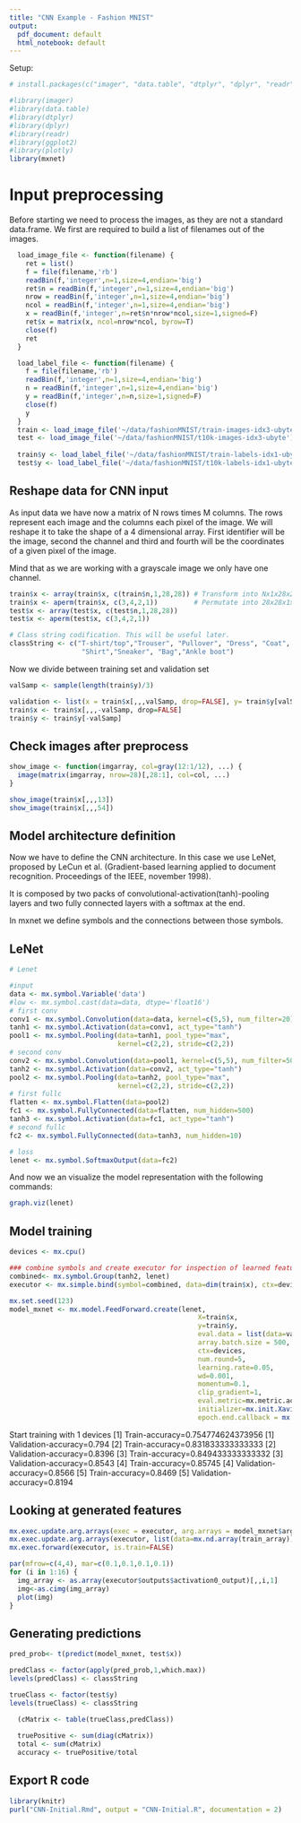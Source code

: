 ```yaml
---
title: "CNN Example - Fashion MNIST"
output:
  pdf_document: default
  html_notebook: default
---
```


Setup:

```r
# install.packages(c("imager", "data.table", "dtplyr", "dplyr", "readr", "ggplot2", "plotly"))
```




```r
#library(imager)
#library(data.table)
#library(dtplyr)
#library(dplyr)
#library(readr)
#library(ggplot2)
#library(plotly)
library(mxnet)
```
Input preprocessing
===================

Before starting we need to process the images, as they are not a standard 
data.frame. We first are required to build a list of filenames out of the images.


```r
  load_image_file <- function(filename) {
    ret = list()
    f = file(filename,'rb')
    readBin(f,'integer',n=1,size=4,endian='big')
    ret$n = readBin(f,'integer',n=1,size=4,endian='big')
    nrow = readBin(f,'integer',n=1,size=4,endian='big')
    ncol = readBin(f,'integer',n=1,size=4,endian='big')
    x = readBin(f,'integer',n=ret$n*nrow*ncol,size=1,signed=F)
    ret$x = matrix(x, ncol=nrow*ncol, byrow=T)
    close(f)
    ret
  }

  load_label_file <- function(filename) {
    f = file(filename,'rb')
    readBin(f,'integer',n=1,size=4,endian='big')
    n = readBin(f,'integer',n=1,size=4,endian='big')
    y = readBin(f,'integer',n=n,size=1,signed=F)
    close(f)
    y
  }
  train <- load_image_file('~/data/fashionMNIST/train-images-idx3-ubyte')
  test <- load_image_file('~/data/fashionMNIST/t10k-images-idx3-ubyte')
  
  train$y <- load_label_file('~/data/fashionMNIST/train-labels-idx1-ubyte')
  test$y <- load_label_file('~/data/fashionMNIST/t10k-labels-idx1-ubyte') 
```

Reshape data for CNN input
--------------------------

As input data we have now a matrix of N rows times M columns. The rows represent
each image and the columns each pixel of the image. We will reshape it to take
the shape of a 4 dimensional array. First identifier will be the image, second 
the channel and third and fourth will be the coordinates of a given pixel of the
image.

Mind that as we are working with a grayscale image we only have one channel.

```r
train$x <- array(train$x, c(train$n,1,28,28)) # Transform into Nx1x28x28 array
train$x <- aperm(train$x, c(3,4,2,1))         # Permutate into 28x28x1xN array
test$x <- array(test$x, c(test$n,1,28,28))
test$x <- aperm(test$x, c(3,4,2,1))

# Class string codification. This will be useful later.
classString <- c("T-shirt/top","Trouser", "Pullover", "Dress", "Coat", "Sandal",
                  "Shirt","Sneaker", "Bag","Ankle boot")
```

Now we divide between training set and validation set
```r
valSamp <- sample(length(train$y)/3)

validation <- list(x = train$x[,,,valSamp, drop=FALSE], y= train$y[valSamp]) # drop=FALSE forbids R to drop dimensions with length 1
train$x <- train$x[,,,-valSamp, drop=FALSE]
train$y <- train$y[-valSamp]
```


Check images after preprocess
-----------------------------
```r
show_image <- function(imgarray, col=gray(12:1/12), ...) {
  image(matrix(imgarray, nrow=28)[,28:1], col=col, ...)
}

show_image(train$x[,,,13])
show_image(train$x[,,,54])

```

Model architecture definition
-----------------------------

Now we have to define the CNN architecture. In this case we use LeNet, proposed
by LeCun et al. (Gradient-based learning applied to document recognition. 
Proceedings of the IEEE, november 1998). 

It is composed by two packs of convolutional-activation(tanh)-pooling layers and
two fully connected layers with a softmax at the end.

In mxnet we define symbols and the connections between those symbols.

LeNet
-----

```r
# Lenet

#input
data <- mx.symbol.Variable('data')
#low <- mx.symbol.cast(data=data, dtype='float16')
# first conv
conv1 <- mx.symbol.Convolution(data=data, kernel=c(5,5), num_filter=20)
tanh1 <- mx.symbol.Activation(data=conv1, act_type="tanh")
pool1 <- mx.symbol.Pooling(data=tanh1, pool_type="max",
                           kernel=c(2,2), stride=c(2,2))
# second conv
conv2 <- mx.symbol.Convolution(data=pool1, kernel=c(5,5), num_filter=50)
tanh2 <- mx.symbol.Activation(data=conv2, act_type="tanh")
pool2 <- mx.symbol.Pooling(data=tanh2, pool_type="max",
                           kernel=c(2,2), stride=c(2,2))
# first fullc
flatten <- mx.symbol.Flatten(data=pool2)
fc1 <- mx.symbol.FullyConnected(data=flatten, num_hidden=500)
tanh3 <- mx.symbol.Activation(data=fc1, act_type="tanh")
# second fullc
fc2 <- mx.symbol.FullyConnected(data=tanh3, num_hidden=10)

# loss
lenet <- mx.symbol.SoftmaxOutput(data=fc2)
```


And now we an visualize the model representation with the following commands:
```r
graph.viz(lenet)
```


Model training
--------------

```r
devices <- mx.cpu()

### combine symbols and create executor for inspection of learned features
combined<- mx.symbol.Group(tanh2, lenet)
executor <- mx.simple.bind(symbol=combined, data=dim(train$x), ctx=devices)

mx.set.seed(123)
model_mxnet <- mx.model.FeedForward.create(lenet,
                                               X=train$x, 
                                               y=train$y,
                                               eval.data = list(data=validation$x, label=validation$y),
                                               array.batch.size = 500, 
                                               ctx=devices, 
                                               num.round=5,
                                               learning.rate=0.05,
                                               wd=0.001,
                                               momentum=0.1,
                                               clip_gradient=1,
                                               eval.metric=mx.metric.accuracy, 
                                               initializer=mx.init.Xavier(rnd_type = "gaussian", factor_type = "avg", magnitude = 3),
                                               epoch.end.callback = mx.callback.log.train.metric(1))

```
Start training with 1 devices
[1] Train-accuracy=0.754774624373956
[1] Validation-accuracy=0.794
[2] Train-accuracy=0.831833333333333
[2] Validation-accuracy=0.8396
[3] Train-accuracy=0.849433333333332
[3] Validation-accuracy=0.8543
[4] Train-accuracy=0.85745
[4] Validation-accuracy=0.8566
[5] Train-accuracy=0.8469
[5] Validation-accuracy=0.8194


Looking at generated features
-----------------------------
```r
mx.exec.update.arg.arrays(exec = executor, arg.arrays = model_mxnet$arg.params, match.name=TRUE)
mx.exec.update.arg.arrays(executor, list(data=mx.nd.array(train_array)), match.name=TRUE)
mx.exec.forward(executor, is.train=FALSE)

par(mfrow=c(4,4), mar=c(0.1,0.1,0.1,0.1))
for (i in 1:16) {
  img_array <- as.array(executor$outputs$activation0_output)[,,i,1]
  img<-as.cimg(img_array)
  plot(img)
}
```

Generating predictions
----------------------

```r
pred_prob<- t(predict(model_mxnet, test$x))
```

```r
predClass <- factor(apply(pred_prob,1,which.max))
levels(predClass) <- classString

trueClass <- factor(test$y)
levels(trueClass) <- classString
```

```r
  (cMatrix <- table(trueClass,predClass))
  
  truePositive <- sum(diag(cMatrix))
  total <- sum(cMatrix)
  accuracy <- truePositive/total
```

Export R code
-------------
```r
library(knitr)
purl("CNN-Initial.Rmd", output = "CNN-Initial.R", documentation = 2)
```
